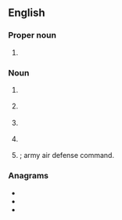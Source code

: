 ==English==

===Proper noun===
{{en-proper noun}}

# {{initialism of|{{w|American Association of Dental Consultants}}|lang=en}}

===Noun===
{{en-noun}}

# {{lb|en|military}} {{initialism of|area air defense commander|lang=en}}
# {{lb|en|military}} {{initialism of|air aide-de-camp|lang=en}}
# {{lb|en|military}} {{initialism of|anti-aircraft defense commander|lang=en}}
# {{lb|en|military}} {{initialism of|area air defense commander|lang=en}}
# {{lb|en|military}} {{initialism of|army air defense commander|lang=en}}; army air defense command.

===Anagrams===
* {{l|en|AACD}}
* {{l|en|acad}}
* {{l|en|DCAA}}